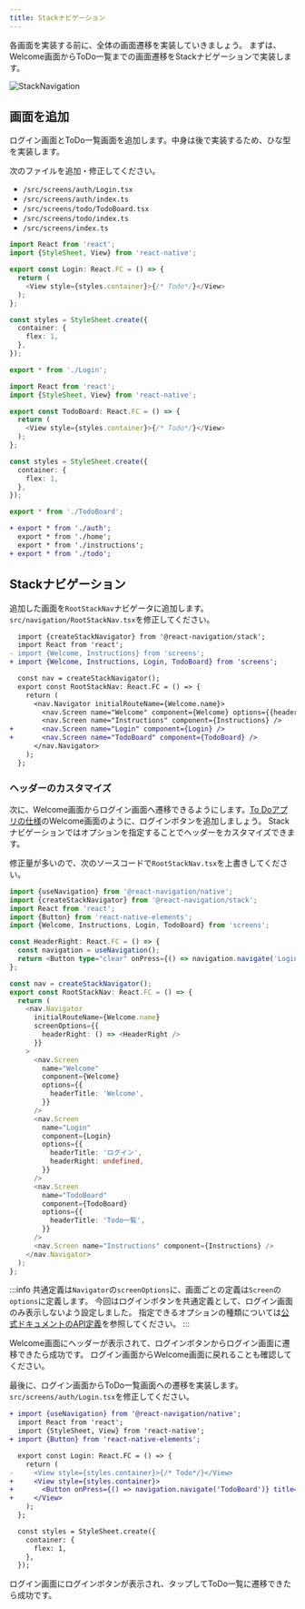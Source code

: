 ```yaml
---
title: Stackナビゲーション
---
```


各画面を実装する前に、全体の画面遷移を実装していきましょう。
まずは、Welcome画面からToDo一覧までの画面遷移をStackナビゲーションで実装します。

![StackNavigation](app-hands-on/screen-transition-stack.png)

## 画面を追加

ログイン画面とToDo一覧画面を追加します。中身は後で実装するため、ひな型を実装します。

次のファイルを追加・修正してください。

- `/src/screens/auth/Login.tsx`
- `/src/screens/auth/index.ts`
- `/src/screens/todo/TodoBoard.tsx`
- `/src/screens/todo/index.ts`
- `/src/screens/index.ts`

```typescript jsx title="/src/screens/auth/Login.tsx"
import React from 'react';
import {StyleSheet, View} from 'react-native';

export const Login: React.FC = () => {
  return (
    <View style={styles.container}>{/* Todo*/}</View>
  );
};

const styles = StyleSheet.create({
  container: {
    flex: 1,
  },
});
```

```typescript jsx title="/src/screens/auth/index.ts"
export * from './Login';
```

```typescript jsx title="/src/screens/todo/TodoBoard.tsx"
import React from 'react';
import {StyleSheet, View} from 'react-native';

export const TodoBoard: React.FC = () => {
  return (
    <View style={styles.container}>{/* Todo*/}</View>
  );
};

const styles = StyleSheet.create({
  container: {
    flex: 1,
  },
});
```

```typescript jsx title="/src/screens/todo/index.ts"
export * from './TodoBoard';
```

``` diff jsx title="/src/screens/index.ts"
+ export * from './auth';
  export * from './home';
  export * from './instructions';
+ export * from './todo';
```

## Stackナビゲーション

追加した画面を`RootStackNav`ナビゲータに追加します。`src/navigation/RootStackNav.tsx`を修正してください。

``` diff jsx title="src/navigation/RootStackNav.tsx"
  import {createStackNavigator} from '@react-navigation/stack';
  import React from 'react';
- import {Welcome, Instructions} from 'screens';
+ import {Welcome, Instructions, Login, TodoBoard} from 'screens';

  const nav = createStackNavigator();
  export const RootStackNav: React.FC = () => {
    return (
      <nav.Navigator initialRouteName={Welcome.name}>
        <nav.Screen name="Welcome" component={Welcome} options={{headerShown: false}} />
        <nav.Screen name="Instructions" component={Instructions} />
+       <nav.Screen name="Login" component={Login} />
+       <nav.Screen name="TodoBoard" component={TodoBoard} />
      </nav.Navigator>
    );
  };
```

### ヘッダーのカスタマイズ

次に、Welcome画面からログイン画面へ遷移できるようにします。[To Doアプリの仕様](./app-spec.md)のWelcome画面のように、ログインボタンを追加しましょう。
Stackナビゲーションではオプションを指定することでヘッダーをカスタマイズできます。

修正量が多いので、次のソースコードで`RootStackNav.tsx`を上書きしてください。

```typescript jsx title="src/navigation/RootStackNav.tsx"
import {useNavigation} from '@react-navigation/native';
import {createStackNavigator} from '@react-navigation/stack';
import React from 'react';
import {Button} from 'react-native-elements';
import {Welcome, Instructions, Login, TodoBoard} from 'screens';

const HeaderRight: React.FC = () => {
  const navigation = useNavigation();
  return <Button type="clear" onPress={() => navigation.navigate('Login')} title="ログイン" />;
};

const nav = createStackNavigator();
export const RootStackNav: React.FC = () => {
  return (
    <nav.Navigator
      initialRouteName={Welcome.name}
      screenOptions={{
        headerRight: () => <HeaderRight />
      }}
    >
      <nav.Screen
        name="Welcome"
        component={Welcome}
        options={{
          headerTitle: 'Welcome',
        }}
      />
      <nav.Screen
        name="Login"
        component={Login}
        options={{
          headerTitle: 'ログイン',
          headerRight: undefined,
        }}
      />
      <nav.Screen
        name="TodoBoard"
        component={TodoBoard}
        options={{
          headerTitle: 'Todo一覧',
        }}
      />
      <nav.Screen name="Instructions" component={Instructions} />
    </nav.Navigator>
  );
};
```

:::info
共通定義は`Navigator`の`screenOptions`に、画面ごとの定義は`Screen`の`options`に定義します。
今回はログインボタンを共通定義として、ログイン画面のみ表示しないよう設定しました。
指定できるオプションの種類については[公式ドキュメントのAPI定義](https://reactnavigation.org/docs/stack-navigator#options)を参照してください。
:::

Welcome画面にヘッダーが表示されて、ログインボタンからログイン画面に遷移できたら成功です。
ログイン画面からWelcome画面に戻れることも確認してください。

最後に、ログイン画面からToDo一覧画面への遷移を実装します。`src/screens/auth/Login.tsx`を修正してください。

``` diff jsx title="/src/screens/auth/Login.tsx"
+ import {useNavigation} from '@react-navigation/native';
  import React from 'react';
  import {StyleSheet, View} from 'react-native';
+ import {Button} from 'react-native-elements';

  export const Login: React.FC = () => {
    return (
-     <View style={styles.container}>{/* Todo*/}</View>
+     <View style={styles.container}>
+       <Button onPress={() => navigation.navigate('TodoBoard')} title="ログイン" />
+     </View>
    );
  };

  const styles = StyleSheet.create({
    container: {
      flex: 1,
    },
  });
```

ログイン画面にログインボタンが表示され、タップしてToDo一覧に遷移できたら成功です。
